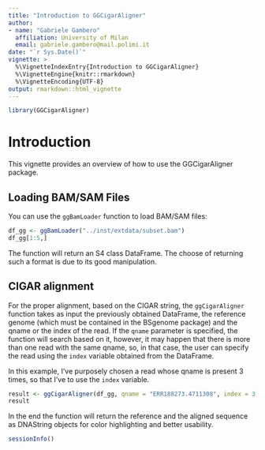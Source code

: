 ```yaml
---
title: "Introduction to GGCigarAligner"
author:
- name: "Gabriele Gambero"
  affiliation: University of Milan
  email: gabriele.gambero@mail.polimi.it
date: "`r Sys.Date()`"
vignette: >
  %\VignetteIndexEntry{Introduction to GGCigarAligner}
  %\VignetteEngine{knitr::rmarkdown}
  %\VignetteEncoding{UTF-8}
output: rmarkdown::html_vignette
---
```



```r
library(GGCigarAligner)
```

# Introduction

This vignette provides an overview of how to use the GGCigarAligner package.

## Loading BAM/SAM Files

You can use the `ggBamLoader` function to load BAM/SAM files:

```r
df_gg <- ggBamLoader("../inst/extdata/subset.bam")
df_gg[1:5,]
```

The function will return an S4 class DataFrame. The choose of returning such a format is due to its good manipulation.


## CIGAR alignment 

For the proper alignment, based on the CIGAR string, the `ggCigarAligner` function takes as input the previously obtained DataFrame, the reference genome (which must be contained in the BSgenome package) and the qname or the index of the read.
If the `qname` parameter is specified, the function will search based on it, however, it may happen that there is more than one read with the same qname, so, in that case, the user can specify the read using the `index` variable obtained from the DataFrame.

In this example, I've purposely chosen a read whose qname is present 3 times, so that I've to use the `index` variable.

```r
result <- ggCigarAligner(df_gg, qname = "ERR188273.4711308", index = 3, my_reference = "BSgenome.Hsapiens.UCSC.hg38")
result
```

In the end the function will return the reference and the aligned sequence as DNAString objects for color highlighting and better usability.


```r
sessionInfo()
```



